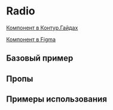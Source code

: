 
<Meta of={RadioStories} />

# Radio

[Компонент в Контур.Гайдах](https://guides.kontur.ru/components/selection-elements/radio/)

[Компонент в Figma](https://www.figma.com/file/87ScqxPzJpF9DcVBNYWOjM/%E2%9A%A1-Kontur-UI-Modern-Layout?node-id=203%3A2669)

<Description />

## Базовый пример

<Primary />

## Пропы

<Controls />

## Примеры использования

<Stories title="" includePrimary={false} />
